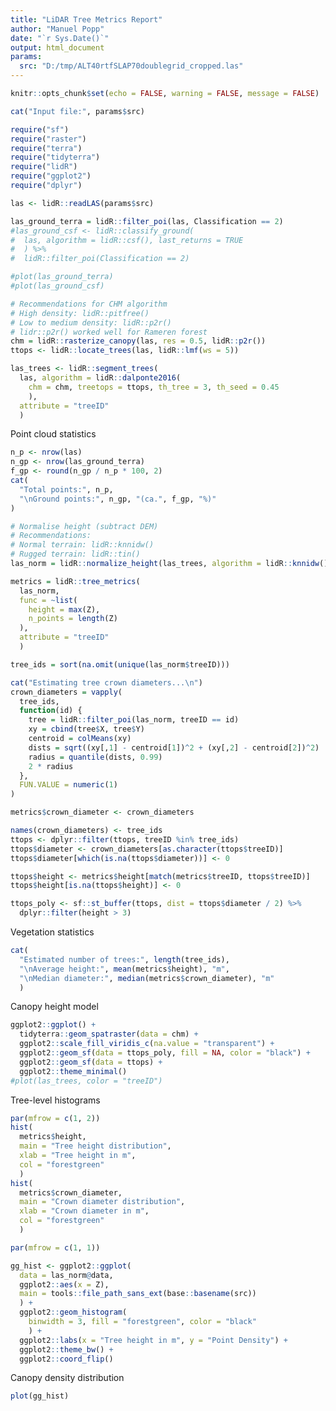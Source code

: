 ```yaml
---
title: "LiDAR Tree Metrics Report"
author: "Manuel Popp"
date: "`r Sys.Date()`"
output: html_document
params:
  src: "D:/tmp/ALT40rtfSLAP70doublegrid_cropped.las"
---
```

  
```r
knitr::opts_chunk$set(echo = FALSE, warning = FALSE, message = FALSE)
```
```r
cat("Input file:", params$src)

```
```r
require("sf")
require("raster")
require("terra")
require("tidyterra")
require("lidR")
require("ggplot2")
require("dplyr")

```
```r
las <- lidR::readLAS(params$src)

las_ground_terra = lidR::filter_poi(las, Classification == 2)
#las_ground_csf <- lidR::classify_ground(
#  las, algorithm = lidR::csf(), last_returns = TRUE
#  ) %>%
#  lidR::filter_poi(Classification == 2)

#plot(las_ground_terra)
#plot(las_ground_csf)

# Recommendations for CHM algorithm
# High density: lidR::pitfree()
# Low to medium density: lidR::p2r()
# lidr::p2r() worked well for Rameren forest
chm = lidR::rasterize_canopy(las, res = 0.5, lidR::p2r())
ttops <- lidR::locate_trees(las, lidR::lmf(ws = 5))

las_trees <- lidR::segment_trees(
  las, algorithm = lidR::dalponte2016(
    chm = chm, treetops = ttops, th_tree = 3, th_seed = 0.45
    ),
  attribute = "treeID"
  )

```

Point cloud statistics

```r
n_p <- nrow(las)
n_gp <- nrow(las_ground_terra)
f_gp <- round(n_gp / n_p * 100, 2)
cat(
  "Total points:", n_p,
  "\nGround points:", n_gp, "(ca.", f_gp, "%)"
)

```

```r
# Normalise height (subtract DEM)
# Recommendations:
# Normal terrain: lidR::knnidw()
# Rugged terrain: lidR::tin()
las_norm = lidR::normalize_height(las_trees, algorithm = lidR::knnidw())

metrics = lidR::tree_metrics(
  las_norm,
  func = ~list(
    height = max(Z),
    n_points = length(Z)
  ),
  attribute = "treeID"
  )

tree_ids = sort(na.omit(unique(las_norm$treeID)))

cat("Estimating tree crown diameters...\n")
crown_diameters = vapply(
  tree_ids,
  function(id) {
    tree = lidR::filter_poi(las_norm, treeID == id)
    xy = cbind(tree$X, tree$Y)
    centroid = colMeans(xy)
    dists = sqrt((xy[,1] - centroid[1])^2 + (xy[,2] - centroid[2])^2)
    radius = quantile(dists, 0.99)
    2 * radius
  },
  FUN.VALUE = numeric(1)
)

metrics$crown_diameter <- crown_diameters

names(crown_diameters) <- tree_ids
ttops <- dplyr::filter(ttops, treeID %in% tree_ids)
ttops$diameter <- crown_diameters[as.character(ttops$treeID)]
ttops$diameter[which(is.na(ttops$diameter))] <- 0

ttops$height <- metrics$height[match(metrics$treeID, ttops$treeID)]
ttops$height[is.na(ttops$height)] <- 0

ttops_poly <- sf::st_buffer(ttops, dist = ttops$diameter / 2) %>%
  dplyr::filter(height > 3)

```

Vegetation statistics

```r
cat(
  "Estimated number of trees:", length(tree_ids),
  "\nAverage height:", mean(metrics$height), "m",
  "\nMedian diameter:", median(metrics$crown_diameter), "m"
  )

```


Canopy height model

```r
ggplot2::ggplot() +
  tidyterra::geom_spatraster(data = chm) +
  ggplot2::scale_fill_viridis_c(na.value = "transparent") +
  ggplot2::geom_sf(data = ttops_poly, fill = NA, color = "black") +
  ggplot2::geom_sf(data = ttops) +
  ggplot2::theme_minimal()
#plot(las_trees, color = "treeID")

```

Tree-level histograms

```r
par(mfrow = c(1, 2))
hist(
  metrics$height,
  main = "Tree height distribution",
  xlab = "Tree height in m",
  col = "forestgreen"
  )
hist(
  metrics$crown_diameter,
  main = "Crown diameter distribution",
  xlab = "Crown diameter in m",
  col = "forestgreen"
  )

par(mfrow = c(1, 1))

```
```r
gg_hist <- ggplot2::ggplot(
  data = las_norm@data,
  ggplot2::aes(x = Z),
  main = tools::file_path_sans_ext(base::basename(src))
  ) +
  ggplot2::geom_histogram(
    binwidth = 3, fill = "forestgreen", color = "black"
    ) +
  ggplot2::labs(x = "Tree height in m", y = "Point Density") +
  ggplot2::theme_bw() +
  ggplot2::coord_flip()

```

Canopy density distribution

```r
plot(gg_hist)

```